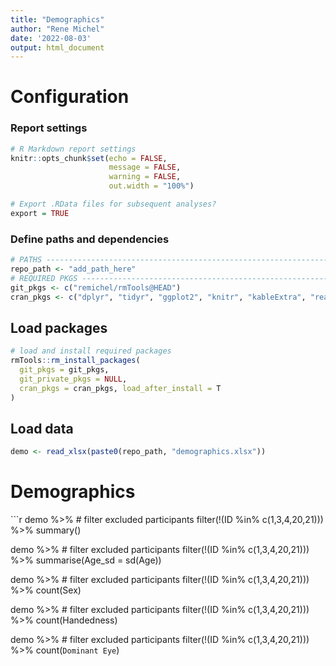 ```yaml
---
title: "Demographics"
author: "Rene Michel"
date: '2022-08-03'
output: html_document
---
```


# Configuration

### Report settings

```r

# R Markdown report settings
knitr::opts_chunk$set(echo = FALSE, 
                      message = FALSE, 
                      warning = FALSE, 
                      out.width = "100%")

# Export .RData files for subsequent analyses?
export = TRUE

``` 

### Define paths and dependencies

```r
# PATHS -----------------------------------------------------------------------
repo_path <- "add_path_here"
# REQUIRED PKGS ----------------------------------------------------------------
git_pkgs <- c("remichel/rmTools@HEAD")
cran_pkgs <- c("dplyr", "tidyr", "ggplot2", "knitr", "kableExtra", "readxl")

```

## Load packages

```r
# load and install required packages
rmTools::rm_install_packages(
  git_pkgs = git_pkgs,
  git_private_pkgs = NULL,
  cran_pkgs = cran_pkgs, load_after_install = T
)
```
## Load data

```r
demo <- read_xlsx(paste0(repo_path, "demographics.xlsx"))
```

# Demographics

```r


demo %>%
  # filter excluded participants
  filter(!(ID %in% c(1,3,4,20,21))) %>%
  summary()

demo %>% 
# filter excluded participants
  filter(!(ID %in% c(1,3,4,20,21))) %>%
  summarise(Age_sd = sd(Age))

demo %>%
  # filter excluded participants
  filter(!(ID %in% c(1,3,4,20,21))) %>%
  count(Sex)

demo %>%
  # filter excluded participants
  filter(!(ID %in% c(1,3,4,20,21))) %>%
  count(Handedness)


demo %>%
  # filter excluded participants
  filter(!(ID %in% c(1,3,4,20,21))) %>%
  count(`Dominant Eye`)